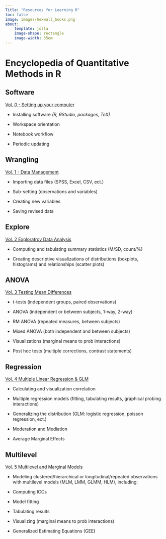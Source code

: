 ```yaml
---
Title: "Resources for Learning R"
toc: false
image: images/hexwall_books.png
about: 
    template: jolla
    image-shape: rectangle
    image-width: 35em
---
```


# Encyclopedia of Quantitative Methods in R

::: {.panel-tabset .nav-pills}
## Software

[Vol. 0 - Setting up your computer](https://sarbearschwartz.github.io/v0_install/)

-   Installing software *(R, RStudio, packages, TeX)*

-   Workspace orientation

-   Notebook workflow

-   Periodic updating

## Wrangling

[Vol. 1 - Data Management](https://cehs-research.github.io/eBook_wrangle/)

-   Importing data files (SPSS, Excel, CSV, ect.)

-   Sub-setting (observations and variables)

-   Creating new variables

-   Saving revised data

## Explore

[Vol. 2 Exploratroy Data Analysis](https://cehs-research.github.io/eBook_explore/)

-   Computing and tabulating summary statistics (M/SD, count/%)

-   Creating descriptive visualizations of distributions (boxplots, histograms) and relationships (scatter plots)

## ANOVA

[Vol. 3 Testing Mean Differences](https://cehs-research.github.io/eBook_ANOVA/)

-   t-tests (independent groups, paired observations)

-   ANOVA (independent or between subjects, 1-way, 2-way)

-   RM ANOVA (repeated measures, between subjects)

-   Mixed ANOVA (both independent and between subjects)

-   Visualizations (marginal means to prob interactions)

-   Post hoc tests (multiple corrections, contrast statements)

## Regression

[Vol. 4 Multiple Linear Regression & GLM](https://sarbearschwartz.github.io/v4_regression/)

-   Calculating and visualization correlation

-   Multiple regression models (fitting, tabulating results, graphical probing interactions)

-   Generalizing the distribution (GLM: logistic regression, poisson regression, ect.)

-   Moderation and Mediation

-   Average Marginal Effects

## Multilevel

[Vol. 5 Multilevel and Marginal Models](https://cehs-research.github.io/eBook_multilevel/)

-   Modeling clustered/hierarchical or longitudinal/repeated observations with multilevel models (MLM, LMM, GLMM, HLM), including:

-   Computing ICCs

-   Model fitting

-   Tabulating results

-   Visualizing (marginal means to prob interactions)

-   Generalized Estimating Equations (GEE)
:::
